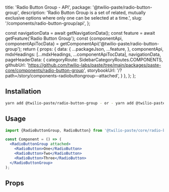   title: 'Radio Button Group - API',
  package: '@twilio-paste/radio-button-group',
  description:
    'Radio Button Group is a set of related, mutually exclusive options where only one can be selected at a time.',
  slug: '/components/radio-button-group/api',
};




  const navigationData = await getNavigationData();
  const feature = await getFeature('Radio Button Group');
  const {componentApi, componentApiTocData} = getComponentApi('@twilio-paste/radio-button-group');
  return {
    props: {
      data: {
        ...packageJson,
        ...feature,
      },
      componentApi,
      mdxHeadings: [...mdxHeadings, ...componentApiTocData],
      navigationData,
      pageHeaderData: {
        categoryRoute: SidebarCategoryRoutes.COMPONENTS,
        githubUrl: 'https://github.com/twilio-labs/paste/tree/main/packages/paste-core/components/radio-button-group',
        storybookUrl: '/?path=/story/components-radiobuttongroup--attached',
      }
    },
  };
};

## Installation

```bash
yarn add @twilio-paste/radio-button-group - or - yarn add @twilio-paste/core
```

## Usage

```jsx
import {RadioButtonGroup, RadioButton} from '@twilio-paste/core/radio-button-group';

const Component = () => (
  <RadioButtonGroup attached>
    <RadioButton>One</RadioButton>
    <RadioButton>Two</RadioButton>
    <RadioButton>Three</RadioButton>
  </RadioButtonGroup>
);
```

## Props

<PropsTable componentApi={props.componentApi} />
